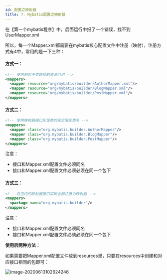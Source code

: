 ```yaml
---
id: 配置之映射器
title: 7. Mybatis配置之映射器
---
```


在【第一个mybatis程序】中，后面运行中报了一个错误，找不到UserMapper.xml

所以，每一个Mapper.xml都需要在mybatis核心配置文件中注册（映射），注册方式有4中，常用的是一下三种：

#### 方式一：

```xml
<!-- 使用相对于类路径的资源引用 -->
<mappers>
  <mapper resource="org/mybatis/builder/AuthorMapper.xml"/>
  <mapper resource="org/mybatis/builder/BlogMapper.xml"/>
  <mapper resource="org/mybatis/builder/PostMapper.xml"/>
</mappers>
```



#### 方式二：

```xml
<!-- 使用映射器接口实现类的完全限定类名 -->
<mappers>
  <mapper class="org.mybatis.builder.AuthorMapper"/>
  <mapper class="org.mybatis.builder.BlogMapper"/>
  <mapper class="org.mybatis.builder.PostMapper"/>
</mappers>
```

注意：

- 接口和Mapper.xml配置文件必须同名
- 接口和Mapper.xml配置文件必须必须在同一个包下



#### 方式三：

```xml
<!-- 将包内的映射器接口实现全部注册为映射器 -->
<mappers>
  <package name="org.mybatis.builder"/>
</mappers>
```

注意：

- 接口和Mapper.xml配置文件必须同名
- 接口和Mapper.xml配置文件必须必须在同一个包下



**使用后两种方法：**

如果需要把Mapper.xml配置文件放到resources里，只要在resources中创建和对应接口相同的包即可：

![image-20200613102624246](https://upyun.shiguangping.com/imgs/20200613102624.png)

